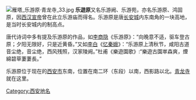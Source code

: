 {{expand|time=2012-03-29T17:17:21+00:00}}
{{unreferenced|time=2012-03-29T17:17:21+00:00}}
[[Image:雁塔_乐游原·青龙寺_33.jpg|thumb]]
'''乐遊原'''又名乐游阙、乐游苑，亦名乐游原、鸿固原，因[[西汉|西汉]][[汉宣帝|宣帝]]曾在此立乐游庙而得名。乐游原是唐[[长安城|长安城]]内东南角的一块高地，是当时长安城内的制高点。

唐代诗词中多有提及乐游原的作品，如[[李商隐|李商隐]]《乐游原》：“向晚意不适，驱车登古原；夕阳无限好，只是近黄昏。”又如[[李白|李白]]《[[忆秦娥|忆秦娥]]》：“乐游原上清秋节，咸阳古道音尘绝，音尘绝，西风残照，汉家陵阙。”杜甫《樂遊園歌》:“樂遊古園崒森爽，煙綿碧草萋萋長。”

乐游原位于现在的[[西安市|西安市]]东南，位置在南二环（东段）以南，西影路以北。[[青龙寺|青龙寺]]就在这里。

[[Category:西安地名|Category:西安地名]]